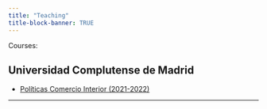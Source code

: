 ```yaml
---
title: "Teaching"
title-block-banner: TRUE
---
```


Courses:

## Universidad Complutense de Madrid

- [Políticas Comercio Interior (2021-2022)](/pdfs/docencia/PCI Introduccion.pdf)

---
